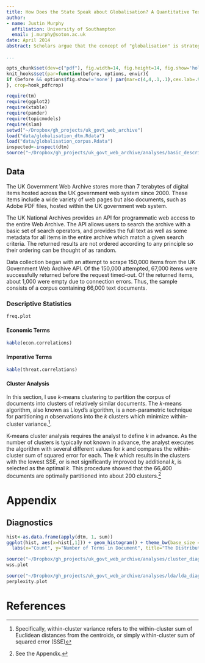 ```yaml
---
title: How Does the State Speak about Globalisation? A Quantitative Text-Mining Approach
author:
- name: Justin Murphy
  affiliation: University of Southampton
  email: j.murphy@soton.ac.uk
date: April 2014
abstract: Scholars argue that the concept of "globalisation" is strategically deployed by governments to rationalise their policy choices [@Hay:2011dh]. This article is the first large-scale quantitative assessment of this argument, using text-mining and machine learning techniques to analyze more than 60,000 government web pages. Specifically, this article exploits the newly released United Kingdom Government Web Archive to analyze a random sample of web pages published across the entire UK government web system between 2000 and 2013.

...
```


```r
opts_chunk$set(dev=c("pdf"), fig.width=14, fig.height=14, fig.show='hold', fig.lp="fig:", par=TRUE, echo=FALSE, results="hide", message=FALSE, warning=FALSE, error=FALSE)
knit_hooks$set(par=function(before, options, envir){
if (before && options$fig.show!='none') par(mar=c(4,4,.1,.1),cex.lab=.95,cex.axis=.9,mgp=c(2,.7,0),tcl=-.3)
}, crop=hook_pdfcrop)  
```


```r
require(tm)
require(ggplot2)
require(xtable)
require(pander)
require(topicmodels)
require(slam)
setwd("~/Dropbox/gh_projects/uk_govt_web_archive")
load("data/globalisation_dtm.Rdata")
load("data/globalisation_corpus.Rdata")
inspected<-inspect(dtm)
source("~/Dropbox/gh_projects/uk_govt_web_archive/analyses/basic_descriptives.R")
```

## Data

The UK Government Web Archive stores more than 7 terabytes of digital items hosted across the UK government web system since 2000. These items include a wide variety of web pages but also documents, such as Adobe PDF files, hosted within the UK government web system.  

The UK National Archives provides an API for programmatic web access to the entire Web Archive. The API allows users to search the archive with a basic set of search operators, and provides the full text as well as some metadata for all items in the entire archive which match a given search criteria. The returned results are not ordered according to any principle so their ordering can be thought of as random.

Data collection began with an attempt to scrape 150,000 items from the UK Government Web Archive API. Of the 150,000 attempted, 67,000 items were successfully returned before the request timed-out. Of the returned items, about 1,000 were empty due to connection errors. Thus, the sample consists of a corpus containing 66,000 text documents.




### Descriptive Statistics
```r
freq.plot
```

\pagebreak

#### Economic Terms
```r
kable(econ.correlations) 
```

\pagebreak

#### Imperative Terms
```r
kable(threat.correlations) 
```
\pagebreak

#### Cluster Analysis

In this section, I use *k*-means clustering to partition the corpus of documents into clusters of relatively similar documents. The *k*-means algorithm, also known as Lloyd's algorithm, is a non-parametric technique for partitioning *n* observations into the *k* clusters which minimize within-cluster variance.^[Specifically, within-cluster variance refers to the within-cluster sum of Euclidean distances from the centroids, or simply within-cluster sum of squared error (SSE)]. 

K-means cluster analysis requires the analyst to define *k* in advance. As the number of clusters is typically not known in advance, the analyst executes the algorithm with several different values for *k* and compares the within-cluster sum of squared error for each. The *k* which results in the clusters with the lowest SSE, or is not significantly improved by additional *k*, is selected as the optimal *k*. This procedure showed that the 66,400 documents are optimally partitioned into about 200 clusters.^[See the Appendix.]

\pagebreak

# Appendix

## Diagnostics

```r
hist<-as.data.frame(apply(dtm, 1, sum))
ggplot(hist, aes(x=hist[,1])) + geom_histogram() + theme_bw(base_size = 22) +
  labs(x="Count", y="Number of Terms in Document", title="The Distribution of Document Length")
```

```r
source("~/Dropbox/gh_projects/uk_govt_web_archive/analyses/cluster_diagnose_k.R")
wss.plot
```

```r
source("~/Dropbox/gh_projects/uk_govt_web_archive/analyses/lda/lda_diagnose_k.R")
perplexity.plot
```

\pagebreak

# References
\setlength{\parindent}{-0.2in}
\setlength{\leftskip}{0.2in}
\setlength{\parskip}{8pt}
\vspace*{-0.2in}
\noindent